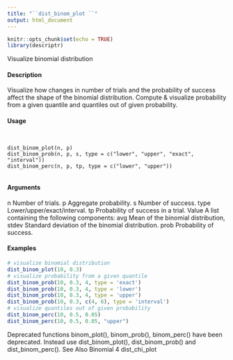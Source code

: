 ```yaml
---
title: "``dist_binom_plot ``"
output: html_document
---
```


```r
knitr::opts_chunk$set(echo = TRUE)
library(descriptr)
```
Visualize binomial distribution

#### Description 
 
Visualize how changes in number of trials and the probability of success affect the shape of the
binomial distribution. Compute & visualize probability from a given quantile and quantiles out of
given probability.

#### Usage 
<pre><code>

dist_binom_plot(n, p)
dist_binom_prob(n, p, s, type = c("lower", "upper", "exact", "interval"))
dist_binom_perc(n, p, tp, type = c("lower", "upper"))

</code></pre>
#### Arguments 
 
n Number of trials.
p Aggregate probability.
s Number of success.
type Lower/upper/exact/interval.
tp Probability of success in a trial.
Value
A list containing the following components:
avg Mean of the binomial distribution,
stdev Standard deviation of the binomial distribution.
prob Probability of success.

#### Examples 
```r

# visualize binomial distribution
dist_binom_plot(10, 0.3)
# visualize probability from a given quantile
dist_binom_prob(10, 0.3, 4, type = 'exact')
dist_binom_prob(10, 0.3, 4, type = 'lower')
dist_binom_prob(10, 0.3, 4, type = 'upper')
dist_binom_prob(10, 0.3, c(4, 6), type = 'interval')
# visualize quantiles out of given probability
dist_binom_perc(10, 0.5, 0.05)
dist_binom_perc(10, 0.5, 0.05, "upper")
```

Deprecated functions
binom_plot(), binom_prob(), binom_perc() have been deprecated. Instead use dist_binom_plot(),
dist_binom_prob() and dist_binom_perc().
See Also
Binomial
4 dist_chi_plot
